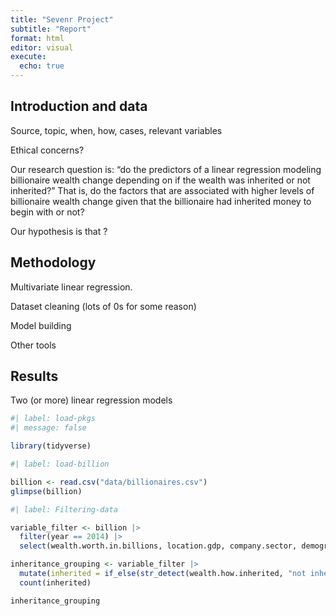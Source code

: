 ```yaml
---
title: "Sevenr Project"
subtitle: "Report"
format: html
editor: visual
execute:
  echo: true
---
```


## Introduction and data

Source, topic, when, how, cases, relevant variables

Ethical concerns?

Our research question is: "do the predictors of a linear regression modeling billionaire wealth change depending on if the wealth was inherited or not inherited?" That is, do the factors that are associated with higher levels of billionaire wealth change given that the billionaire had inherited money to begin with or not?

Our hypothesis is that ?

## Methodology

Multivariate linear regression.

Dataset cleaning (lots of 0s for some reason)

Model building

Other tools

## Results

Two (or more) linear regression models

```r
#| label: load-pkgs
#| message: false

library(tidyverse)
```

```r
#| label: load-billion

billion <- read.csv("data/billionaires.csv")
glimpse(billion)
```

```r
#| label: Filtering-data

variable_filter <- billion |>
  filter(year == 2014) |>
  select(wealth.worth.in.billions, location.gdp, company.sector, demographics.age, wealth.how.inherited)

inheritance_grouping <- variable_filter |>
  mutate(inherited = if_else(str_detect(wealth.how.inherited, "not inherited"), "not inherited", "inherited")) |>
  count(inherited)

inheritance_grouping
```

```r

```
